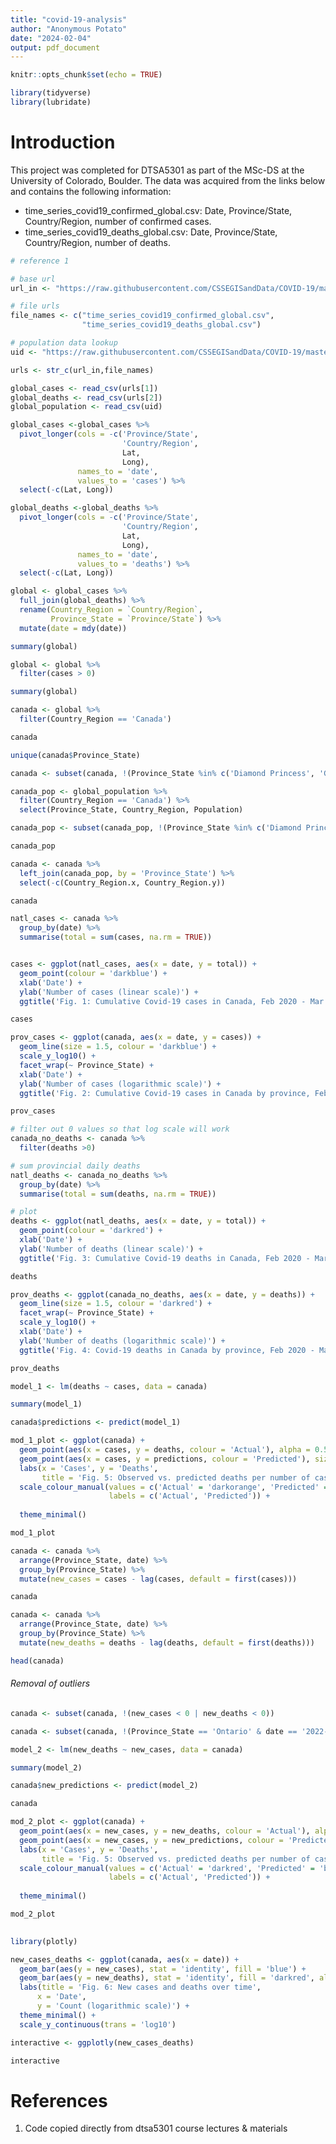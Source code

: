 ```yaml
---
title: "covid-19-analysis"
author: "Anonymous Potato"
date: "2024-02-04"
output: pdf_document
---
```


```r
knitr::opts_chunk$set(echo = TRUE)
```



```r

library(tidyverse)
library(lubridate)
```

# Introduction

This project was completed for DTSA5301 as part of the MSc-DS at the University of Colorado, Boulder. The data was acquired from the links below and contains the following information:

* time_series_covid19_confirmed_global.csv: Date, Province/State, Country/Region, number of confirmed cases.
* time_series_covid19_deaths_global.csv: Date, Province/State, Country/Region, number of deaths.

```r
# reference 1

# base url 
url_in <- "https://raw.githubusercontent.com/CSSEGISandData/COVID-19/master/csse_covid_19_data/csse_covid_19_time_series/"

# file urls
file_names <- c("time_series_covid19_confirmed_global.csv",
                "time_series_covid19_deaths_global.csv")

# population data lookup
uid <- "https://raw.githubusercontent.com/CSSEGISandData/COVID-19/master/csse_covid_19_data/UID_ISO_FIPS_LookUp_Table.csv"

urls <- str_c(url_in,file_names)
```

```r

global_cases <- read_csv(urls[1])
global_deaths <- read_csv(urls[2])
global_population <- read_csv(uid)
```

```r

global_cases <-global_cases %>% 
  pivot_longer(cols = -c('Province/State', 
                         'Country/Region', 
                         Lat, 
                         Long),
               names_to = 'date', 
               values_to = 'cases') %>% 
  select(-c(Lat, Long))

```

```r

global_deaths <-global_deaths %>% 
  pivot_longer(cols = -c('Province/State', 
                         'Country/Region', 
                         Lat, 
                         Long),
               names_to = 'date', 
               values_to = 'deaths') %>% 
  select(-c(Lat, Long))
```


```r

global <- global_cases %>% 
  full_join(global_deaths) %>% 
  rename(Country_Region = `Country/Region`,
         Province_State = `Province/State`) %>% 
  mutate(date = mdy(date))
```

```r
summary(global)
```

```r

global <- global %>% 
  filter(cases > 0)

summary(global)
```

```r
canada <- global %>% 
  filter(Country_Region == 'Canada')

canada
```


```r

unique(canada$Province_State)

```

```r

canada <- subset(canada, !(Province_State %in% c('Diamond Princess', 'Grand Princess', 'Repatriated Travellers')))
```

```r

canada_pop <- global_population %>% 
  filter(Country_Region == 'Canada') %>% 
  select(Province_State, Country_Region, Population)

canada_pop <- subset(canada_pop, !(Province_State %in% c('Diamond Princess', 'Grand Princess', 'Recovered')))

canada_pop
```

```r
canada <- canada %>% 
  left_join(canada_pop, by = 'Province_State') %>% 
  select(-c(Country_Region.x, Country_Region.y))

canada
```




```r

natl_cases <- canada %>% 
  group_by(date) %>% 
  summarise(total = sum(cases, na.rm = TRUE))


cases <- ggplot(natl_cases, aes(x = date, y = total)) +
  geom_point(colour = 'darkblue') +
  xlab('Date') +
  ylab('Number of cases (linear scale)') +
  ggtitle('Fig. 1: Cumulative Covid-19 cases in Canada, Feb 2020 - Mar 2023')

cases
```


```r

prov_cases <- ggplot(canada, aes(x = date, y = cases)) +
  geom_line(size = 1.5, colour = 'darkblue') +
  scale_y_log10() +
  facet_wrap(~ Province_State) +
  xlab('Date') +
  ylab('Number of cases (logarithmic scale)') +
  ggtitle('Fig. 2: Cumulative Covid-19 cases in Canada by province, Feb 2020 - Mar 2023')

prov_cases
```

```r

# filter out 0 values so that log scale will work
canada_no_deaths <- canada %>% 
  filter(deaths >0)

# sum provincial daily deaths
natl_deaths <- canada_no_deaths %>% 
  group_by(date) %>% 
  summarise(total = sum(deaths, na.rm = TRUE))

# plot
deaths <- ggplot(natl_deaths, aes(x = date, y = total)) +
  geom_point(colour = 'darkred') +
  xlab('Date') +
  ylab('Number of deaths (linear scale)') +
  ggtitle('Fig. 3: Cumulative Covid-19 deaths in Canada, Feb 2020 - Mar 2023')

deaths
```

```r
prov_deaths <- ggplot(canada_no_deaths, aes(x = date, y = deaths)) +
  geom_line(size = 1.5, colour = 'darkred') +
  facet_wrap(~ Province_State) +
  scale_y_log10() +
  xlab('Date') +
  ylab('Number of deaths (logarithmic scale)') +
  ggtitle('Fig. 4: Covid-19 deaths in Canada by province, Feb 2020 - Mar 2023')

prov_deaths
```


```r

model_1 <- lm(deaths ~ cases, data = canada)

summary(model_1)
```

```r

canada$predictions <- predict(model_1)
```


```r
mod_1_plot <- ggplot(canada) +
  geom_point(aes(x = cases, y = deaths, colour = 'Actual'), alpha = 0.5) +
  geom_point(aes(x = cases, y = predictions, colour = 'Predicted'), size = 3) +
  labs(x = 'Cases', y = 'Deaths', 
       title = 'Fig. 5: Observed vs. predicted deaths per number of cases') +
  scale_colour_manual(values = c('Actual' = 'darkorange', 'Predicted' = 'blue'),
                      labels = c('Actual', 'Predicted')) +
       
  theme_minimal()  

mod_1_plot
```

```r
canada <- canada %>% 
  arrange(Province_State, date) %>% 
  group_by(Province_State) %>% 
  mutate(new_cases = cases - lag(cases, default = first(cases)))

canada
```

```r
canada <- canada %>% 
  arrange(Province_State, date) %>% 
  group_by(Province_State) %>% 
  mutate(new_deaths = deaths - lag(deaths, default = first(deaths)))

head(canada)
```
###### Removal of outliers

```r
canada <- subset(canada, !(new_cases < 0 | new_deaths < 0))

```

```r

canada <- subset(canada, !(Province_State == 'Ontario' & date == '2022-04-13'))
```


```r

model_2 <- lm(new_deaths ~ new_cases, data = canada)

summary(model_2)
```

```r
canada$new_predictions <- predict(model_2)

canada
```

```r

mod_2_plot <- ggplot(canada) +
  geom_point(aes(x = new_cases, y = new_deaths, colour = 'Actual'), alpha = 0.2) +
  geom_point(aes(x = new_cases, y = new_predictions, colour = 'Predicted'), size = 3) +
  labs(x = 'Cases', y = 'Deaths', 
       title = 'Fig. 5: Observed vs. predicted deaths per number of cases') +
  scale_colour_manual(values = c('Actual' = 'darkred', 'Predicted' = 'blue'),
                      labels = c('Actual', 'Predicted')) +
       
  theme_minimal()  

mod_2_plot
  
```

```r

library(plotly)
```

```r

new_cases_deaths <- ggplot(canada, aes(x = date)) +
  geom_bar(aes(y = new_cases), stat = 'identity', fill = 'blue') +
  geom_bar(aes(y = new_deaths), stat = 'identity', fill = 'darkred', alpha = 1) +
  labs(title = 'Fig. 6: New cases and deaths over time',
      x = 'Date',
      y = 'Count (logarithmic scale)') + 
  theme_minimal() +
  scale_y_continuous(trans = 'log10')

interactive <- ggplotly(new_cases_deaths)

interactive
```




# References

1. Code copied directly from dtsa5301 course lectures & materials









